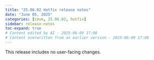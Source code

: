 ```yaml
---
title: "25.06.02 Hotfix release notes"
date: "June 05, 2025"
categories: [cmvm, 25.06.02, hotfix]
sidebar: release-notes
toc-expand: true
# Content edited by AI - 2025-06-09 17:08
# Content overwritten from an earlier version - 2025-06-09 17:08
---
```


This release includes no user-facing changes.

<!--- # Backend --->
<!--- Tag: [cmvm/25.06.02](https://github.com/validmind/backend/releases/tag/cmvm/25.06.02) --->
<!--- Compare API call: gh api repos/validmind/backend/compare/22537a3aeb40e042029f9968b13f52292f2f9144...22537a3aeb40e042029f9968b13f52292f2f9144 --->
<!-- No public PRs found for this release -->

<!--- # Frontend --->
<!--- Tag cmvm/25.06.02 not found in frontend repository --->
<!-- No tag found in this repository -->

<!--- # Agents --->
<!--- Tag cmvm/25.06.02 not found in agents repository --->
<!-- No tag found in this repository -->

<!--- # Installation --->
<!--- Tag cmvm/25.06.02 not found in installation repository --->
<!-- No tag found in this repository -->

<!--- # Documentation --->
<!--- Tag cmvm/25.06.02 not found in documentation repository --->
<!-- No tag found in this repository -->

<!--- # Validmind-library --->
<!--- Tag cmvm/25.06.02 not found in validmind-library repository --->
<!-- No tag found in this repository -->
